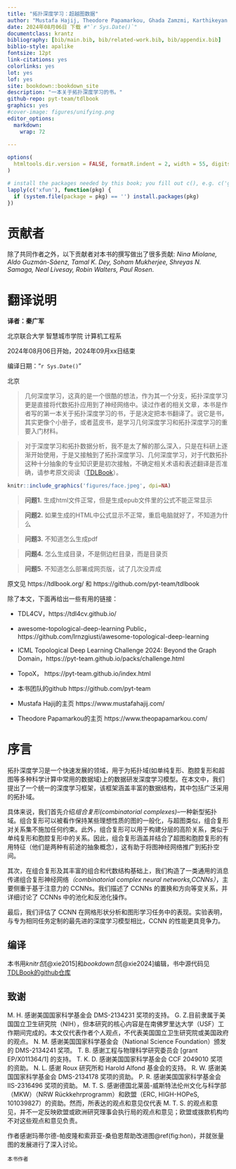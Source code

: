 ```yaml
---
title: "拓扑深度学习：超越图数据"
author: "Mustafa Hajij, Theodore Papamarkou, Ghada Zamzmi, Karthikeyan Natesan Ramamurthy, Tolga Birdal, Michael T. Schaub "
date: 2024年08月06日 下载 #"`r Sys.Date()`"
documentclass: krantz
bibliography: [bib/main.bib, bib/related-work.bib, bib/appendix.bib]
biblio-style: apalike
fontsize: 12pt
link-citations: yes
colorlinks: yes
lot: yes
lof: yes
site: bookdown::bookdown_site
description: "一本关于拓扑深度学习的书。"
github-repo: pyt-team/tdlbook
graphics: yes
#cover-image: figures/unifying.png
editor_options: 
  markdown: 
    wrap: 72
    
---
```


```r
options(
  htmltools.dir.version = FALSE, formatR.indent = 2, width = 55, digits = 4
)

# install the packages needed by this book; you fill out c(), e.g. c('ggplot2', 'dplyr')
lapply(c('xfun'), function(pkg) {
  if (system.file(package = pkg) == '') install.packages(pkg)
})
```

# 贡献者 {.unnumbered}

除了共同作者之外，以下贡献者对本书的撰写做出了很多贡献: *Nina Miolane,
Aldo Guzmán-Sáenz, Tamal K. Dey, Soham Mukherjee, Shreyas N. Samaga,
Neal Livesay, Robin Walters, Paul Rosen*.

# 翻译说明 {.unnumbered}

**译者：秦广军**

北京联合大学 智慧城市学院 计算机工程系

2024年08月06日开始，2024年09月xx日结束

编译日期："`r Sys.Date()`"

北京

> 几何深度学习，这真的是一个很酷的想法，作为其一个分支，拓扑深度学习更是直接将代数拓扑应用到了神经网络中。读过作者的相关文章，本书是作者写的第一本关于拓扑深度学习的书，于是决定把本书翻译了。说它是书，其实更像个小册子，或者蓝皮书，是学习几何深度学习和拓扑深度学习的重要入门材料。

> 对于深度学习和拓扑数据分析，我不是太了解的那么深入，只是在科研上逐渐开始使用，于是又接触到了拓扑深度学习、几何深度学习，对于代数拓扑这种十分抽象的专业知识更是初次接触，不确定相关术语和表述翻译是否准确，请参考原文阅读（[TDLBook](https://tdlbook.org/)）。

```r
knitr::include_graphics('figures/face.jpeg', dpi=NA)
```

> **问题1.** 生成html文件正常，但是生成epub文件里的公式不能正常显示

> **问题2.** 如果生成的HTML中公式显示不正常，重启电脑就好了，不知道为什么

> **问题3.** 不知道怎么生成pdf

> **问题4.** 怎么生成目录，不是侧边栏目录，而是目录页

> **问题5.** 不知道怎么部署成网页版，试了几次没弄成


原文见 https://tdlbook.org/ 和 https://github.com/pyt-team/tdlbook

除了本文，下面再给出一些有用的链接：

+ TDL4CV，https://tdl4cv.github.io/

+ awesome-topological-deep-learning
Public， https://github.com/lrnzgiusti/awesome-topological-deep-learning

+ ICML Topological Deep Learning Challenge 2024: Beyond the Graph Domain，https://pyt-team.github.io/packs/challenge.html

+ TopoX， https://pyt-team.github.io/index.html

+ 本书团队的github https://github.com/pyt-team

+ Mustafa Hajij的主页 https://www.mustafahajij.com/

+ Theodore Papamarkou的主页 https://www.theopapamarkou.com/

# 序言 {.unnumbered}

拓扑深度学习是一个快速发展的领域，用于为拓扑域(如单纯复形、胞腔复形和超图等多种科学计算中常用的数据域)上的数据研发深度学习模型。在本文中，我们提出了一个统一的深度学习框架，该框架涵盖丰富的数据结构，其中包括广泛采用的拓扑域。

具体来说，我们首先介绍*组合复形(combinatorial
complexes)*--一种新型拓扑域。组合复形可以被看作保持某些理想性质的图的一般化，与超图类似，组合复形对关系集不施加任何约束。此外，组合复形可以用于构建分层的高阶关系，类似于单纯复形和胞腔复形中的关系。因此，组合复形涵盖并结合了超图和胞腔复形的有用特征（他们是两种有前途的抽象概念），这有助于将图神经网络推广到拓扑空间。

其次，在组合复形及其丰富的组合和代数结构基础上，我们构造了一类通用的消息传递组合复形神经网络*（combinatorial
complex neural networks,CCNNs）*，主要侧重于基于注意力的
CCNNs。我们描述了 CCNNs 的置换和方向等变关系，并详细讨论了 CCNNs
中的池化和反池化操作。

最后，我们评估了 CCNN
在网格形状分析和图形学习任务中的表现。实验表明，与专为相同任务定制的最先进的深度学习模型相比，CCNN
的性能更具竞争力。

## 编译 {.unnumbered}

本书用*knitr包*[@xie2015]和*bookdown包*[@xie2024]编辑，书中源代码见[TDLBook的github仓库](https://github.com/pyt-team/tdlbook)

## 致谢 {.unnumbered}

M. H. 感谢美国国家科学基金会 DMS-2134231 奖项的支持。 G.
Z.目前隶属于美国国立卫生研究院（NIH），但本研究的核心内容是在南佛罗里达大学（USF）工作期间完成的。本文仅代表作者个人观点，不代表美国国立卫生研究院或美国政府的观点。
N. M. 感谢美国国家科学基金会（National Science Foundation）颁发的
DMS-2134241 奖项。 T. B. 感谢工程与物理科学研究委员会 [grant
EP/X011364/1] 的支持。 T. K. D. 感谢美国国家科学基金会 CCF 2049010
奖项的资助。 N. L. 感谢 Roux 研究所和 Harold Alfond 基金会的支持。 R. W.
感谢美国国家科学基金会 DMS-2134178 奖项的资助。 P. R.
感谢美国国家科学基金会 IIS-2316496 奖项的资助。 M. T. S.
感谢德国北莱茵-威斯特法伦州文化与科学部（MKW）（NRW
Rückkehrprogramm）和欧盟（ERC, HIGH-HOPeS,
101039827）的资助。然而，所表达的观点和意见仅代表 M. T. S.
的观点和意见，并不一定反映欧盟或欧洲研究理事会执行局的观点和意见；欧盟或拨款机构均不对这些观点和意见负责。

作者感谢玛蒂尔德-帕皮隆和索菲亚-桑伯恩帮助改进图\@ref(fig:hon)，并就张量图的发展进行了深入讨论。

```block2
本书作者
```
